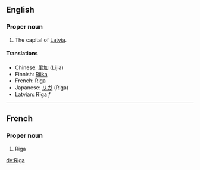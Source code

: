 ==English==
===Proper noun===

#The capital of [[Latvia]].

====Translations====
*Chinese: [[里加]] (Lijia)
*Finnish: [[Riika]]
*French: Riga
*Japanese: [[リガ]] (Riga)
*Latvian: [[Rīga]] ''f''
----

==French==
===Proper noun===

#Riga

[[de:Riga]]
